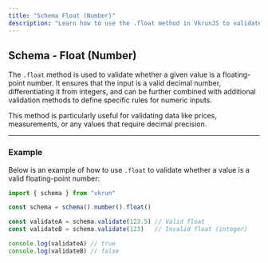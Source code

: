 ```yaml
---
title: "Schema Float (Number)"
description: "Learn how to use the .float method in VkrunJS to validate floating-point numbers with precision and flexibility."
---
```


## Schema - Float (Number)

The `.float` method is used to validate whether a given value is a floating-point number. It ensures that the input is a valid decimal number, differentiating it from integers, and can be further combined with additional validation methods to define specific rules for numeric inputs.

This method is particularly useful for validating data like prices, measurements, or any values that require decimal precision.

---

### Example

Below is an example of how to use `.float` to validate whether a value is a valid floating-point number:

```ts
import { schema } from "vkrun"

const schema = schema().number().float()

const validateA = schema.validate(123.5) // Valid float
const validateB = schema.validate(123)   // Invalid float (integer)

console.log(validateA) // true
console.log(validateB) // false
```